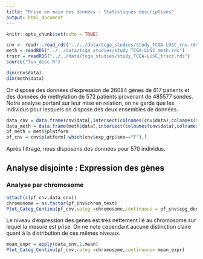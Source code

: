 ```yaml
---
title: "Prise en main des données - Statistiques descriptives"
output: html_document
---
```


```r
knitr::opts_chunk$set(echo = TRUE)
```


```r
cnv <- readr::read_rds('../../data/tcga_studies/study_TCGA-LUSC_cnv.rds')
meth = readRDS("../../data/tcga_studies/study_TCGA-LUSC_meth.rds")
trscr = readRDS("../../data/tcga_studies/study_TCGA-LUSC_trscr.rds")
source("fun_desc.R")
```

```r
dim(cnv$data)
dim(meth$data)
```

On dispose des données d'expression de 26084 gènes de 617 patients et des données de methylation de 572 patients provenant de 485577 sondes. Notre analyse portant sur leur mise en relation, on ne garde que les individus pour lesquels on dispose des deux ensembles de données.

```r
data_cnv = data.frame(cnv$data[,intersect(colnames(cnv$data),colnames(meth$data))])[-which(cnv$exp_grp$sex=="F"),]
data_meth = data.frame(meth$data[,intersect(colnames(cnv$data),colnames(meth$data))])
pf_meth = meth$platform
pf_cnv = cnv$platform[-which(cnv$exp_grp$sex=="F"),]
```

Après filtrage, nous disposons des données pour 570 individus.

## Analyse disjointe : Expression des gènes

### Analyse par chromosome

```r
attach(c(pf_cnv,data_cnv))
chromosome = as.factor(pf_cnv$chrom_text)
Plot_Categ_Continu(pf_cnv,categ =chromosome,continuous = pf_cnv$cpg_density)
```

Le niveau d'expression des gènes est très nettement lié au chromosome sur lequel la mesure est prise. On ne note cependant aucune distinction claire quant à la distribution de ces mêmes niveaux.

```r
mean_expr = apply(data_cnv,1,mean)
Plot_Categ_Continu(pf_cnv,categ =chromosome,continuous= mean_expr)
```


























